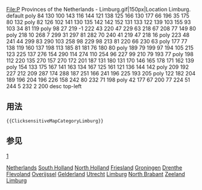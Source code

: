 <imagemap>
File:P Provinces of the Netherlands - Limburg.gif|150px|Location Limburg.
default [[Category:荷兰省份|Netherlands]]
poly 84 130 100 143 116 144 121 138 125 166 130 177 66 196 35 175 80 132 [[Category:南荷兰省|South Holland]]
poly 82 126 102 141 130 135 142 142 152 131 133 122 139 103 155 93 103 34 81 119 [[Category:北荷兰省|North Holland]]
poly 98 27 219 -1 222 43 220 47 229 63 218 67 208 77 149 80 [[Category:弗里斯兰省|Friesland]]
poly 218 10 268 7 299 31 297 81 282 70 240 41 219 47 218 16 [[Category:格罗宁根省|Groningen]]
poly 223 48 241 44 299 83 290 103 258 98 229 98 213 81 220 66 230 63 [[Category:德伦特省|Drenthe]]
poly 177 77 138 119 160 137 198 113 185 81 181 76 180 80 [[Category:弗莱福兰省|Flevoland]]
poly 189 79 199 97 194 105 215 123 225 137 276 154 290 114 274 110 254 96 227 99 210 79 193 77 [[Category:上艾瑟尔省|Overijssel]]
poly 198 112 220 135 270 157 270 172 201 187 131 180 131 170 146 165 178 171 162 139 [[Category:海尔德兰省|Gelderland]]
poly 154 133 175 167 141 163 134 167 125 161 121 136 144 142 [[Category:乌得勒支省|Utrecht]]
poly 209 192 227 212 209 287 174 288 187 251 166 241 196 225 193 205 [[Category:林堡省 (荷兰)|Limburg]]
poly 122 182 204 189 196 204 196 226 158 242 80 232 71 198 [[Category:北布拉班特省|North Brabant]]
poly 42 177 67 200 77 224 51 244 5 232 2 200 [[Category:西兰省|Zeeland]]
desc top-left
</imagemap>
<noinclude>
==用法==
<code><nowiki>{{ClicksensitiveMapCategoryLimburg}}</nowiki></code>
==参见==
[http://www.mediawiki.org/wiki/Extension:ImageMap]
[[Category:荷兰行政区划模板|Limburg]]
</noinclude>